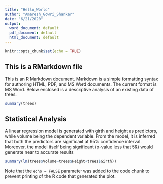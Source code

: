 ---
title: "Hello_World"
author: "Amaresh_Gowri_Shankar"
date: "6/21/2020"
output:
  word_document: default
  pdf_document: default
  html_document: default
---

```{r setup, include=FALSE}
knitr::opts_chunk$set(echo = TRUE)
```

## **This is a RMarkdown file**

This is an R Markdown document. Markdown is a simple formatting syntax for authoring HTML, PDF, and MS Word documents. The current format is MS Word. Below enclosed is a descriptive analysis of an existing data of trees.

```{r}
summary(trees)
```


## **Statistical Analysis**

A linear regression model is generated with girth and height as predictors, while volume being the dependent variable. From the model, it is inferred that both the predictors are significant at 95% confidence interval. Moreover, the model itself being significant (p-value less that 5&) would generate near to accurate results

```{r, echo=FALSE}
summary(lm(trees$Volume~trees$Height+trees$Girth))
```


Note that the `echo = FALSE` parameter was added to the code chunk to prevent printing of the R code that generated the plot.
